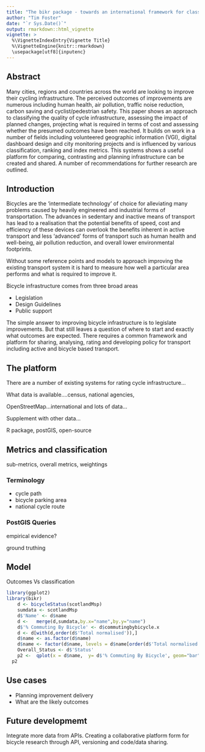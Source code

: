 ```yaml
---
title: "The bikr package - towards an international framework for classification of bicycle infrastructure"
author: "Tim Foster"
date: "`r Sys.Date()`"
output: rmarkdown::html_vignette
vignette: >
  %\VignetteIndexEntry{Vignette Title}
  %\VignetteEngine{knitr::rmarkdown}
  \usepackage[utf8]{inputenc}
---
```


## Abstract

Many cities, regions and countries across the world are looking to improve their cycling infrastructure. The perceived outcomes of improvements are numerous including human health, air pollution, traffic noise reduction, carbon saving and cyclist/pedestrian safety. This paper shows an approach to classifying the quality of cycle infrastructure, assessing the impact of planned changes, projecting what is required in terms of cost and assessing whether the presumed outcomes have been reached. It builds on work in a number of fields including volunteered geographic information (VGI), digital dashboard design and city monitoring projects and is influenced by various classification, ranking and index metrics. This systems shows a useful platform for comparing, contrasting and planning infrastructure can be created and shared. A number of recommendations for further research are outlined.

## Introduction

Bicycles are the 'intermediate technology' of choice for alleviating many problems caused by heavily engineered and industrial forms of transportation. The advances in sedentary and inactive means of  transport has lead to a realisation that the potential benefits of speed, cost and efficiency of these devices can overlook the benefits inherent in active transport and less 'advanced' forms of transport such as human health and well-being, air pollution reduction, and overall lower environmental footprints. 

Without some reference points and models to approach improving the existing transport system it is hard to measure how well a particular area performs and what is required to improve it.

Bicycle infrastructure comes from three broad areas

* Legislation
* Design Guidelines
* Public support

The simple answer to improving bicycle infrastructure is to legislate improvements. But that still leaves a question of where to start and exactly what outcomes are expected. There requires a common framework and platform for sharing, analysing, rating and developing policy for transport including active and bicycle based transport.

## The platform

There are a number of existing systems for rating cycle infrastructure...

What data is available....census, national agencies, 

OpenStreetMap...international and lots of data...

Supplement with other data...

R package, postGIS, open-source

## Metrics and classification

sub-metrics, overall metrics, weightings

### Terminology

* cycle path
* bicycle parking area
* national cycle route

### PostGIS Queries

empirical evidence?

ground truthing

## Model

Outcomes Vs classification

```r
library(ggplot2)
library(bikr)
    d <- bicycleStatus(scotlandMsp)
    sumdata <- scotlandMsp
    d$'Name' <- d$name
    d <-   merge(d,sumdata,by.x="name",by.y="name")
    d$'% Commuting By Bicycle' <- d$commutingbybicycle.x
    d <- d[with(d,order(d$'Total normalised')),]
    d$name <- as.factor(d$name)
    d$name <- factor(d$name, levels = d$name[order(d$'Total normalised')])
    Overall_Status <- d$'Status'
    p2 <-  qplot(x = d$name,  y= d$'% Commuting By Bicycle', geom="bar",fill=Overall_Status, stat="identity",xlab="Area",ylab="Percentage communting by bicycle") + theme(axis.text.x = element_text(angle = 90, hjust = 1))
  p2
```

## Use cases

* Planning improvement delivery
* What are the likely outcomes

## Future developmemt

Integrate more data from APIs. Creating a collaborative platform form for bicycle research through API, versioning and code/data sharing.

